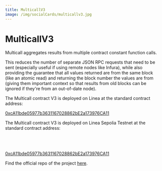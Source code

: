```yaml
---
title: MulticallV3
image: /img/socialCards/multicallv3.jpg
---
```


# MulticallV3

Multicall aggregates results from multiple contract constant function calls.

This reduces the number of separate JSON RPC requests that need to be sent (especially useful if 
using remote nodes like Infura), while also providing the guarantee that all values returned are 
from the same block (like an atomic read) and returning the block number the values are from 
(giving them important context so that results from old blocks can be ignored if they're from an 
out-of-date node).


<Tabs className="my-tabs">
  <TabItem value="Mainnet" label="Mainnet">

The Multicall contract V3 is deployed on Linea at the standard contract address:

[0xcA11bde05977b3631167028862bE2a173976CA11](https://explorer.linea.build/address/0xcA11bde05977b3631167028862bE2a173976CA11)

</TabItem>
 <TabItem value="Linea Sepolia" label="Sepolia">
The Multicall contract V3 is deployed on Linea Sepolia Testnet at the standard contract address:
<br></br>
<br></br>

[0xcA11bde05977b3631167028862bE2a173976CA11](https://sepolia.lineascan.build/address/0xca11bde05977b3631167028862be2a173976ca11)

 </TabItem>
</Tabs>

Find the official repo of the project [here](https://github.com/mds1/multicall).
